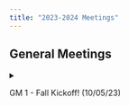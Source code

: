 ```yaml
---
title: "2023-2024 Meetings"
---
```


## General Meetings


<!--- GM #1 --->
<details>
  <summary> <p> GM 1 - Fall Kickoff! (10/05/23) </p> </summary>
  - Slides: <a href="../Files/GM_23_24/GM1.pdf" target="_blank">[.pdf]</a> (Click to download) <br>
  <img src="../Images/2324Workshops/GM1/Photo1.png" style="width: 40%"> <img src="../Images/2324Workshops/GM1/Photo3.png" style="width: 40%">
</details>

<!--- GM #2 --->
<!--- uncomment
<details>
  <summary> <p> GM 2 - Name (10/12/23) </p> </summary>
</details>
--->
